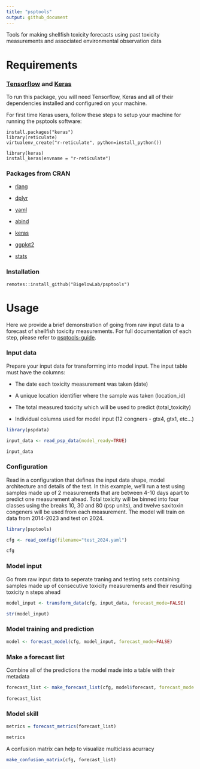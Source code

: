 ```yaml
---
title: "psptools"
output: github_document
---
```


Tools for making shellfish toxicity forecasts using past toxicity measurements and associated environmental observation data

# Requirements

### [Tensorflow](https://tensorflow.rstudio.com/) and [Keras](https://tensorflow.rstudio.com/guides/keras/basics)

To run this package, you will need Tensorflow, Keras and all of their dependencies installed and configured on your machine. 

For first time Keras users, follow these steps to setup your machine for running the psptools software:

```
install.packages("keras")
library(reticulate)
virtualenv_create("r-reticulate", python=install_python())

library(keras)
install_keras(envname = "r-reticulate")
```

### Packages from CRAN

  + [rlang](https://CRAN.R-project.org/package=rlang)

  + [dplyr](https://CRAN.R-project.org/package=dplyr)

  + [yaml](https://CRAN.R-project.org/package=yaml)
  
  + [abind](https://CRAN.R-project.org/package=abind)
  
  + [keras](https://keras.rstudio.com/index.html)
  
  + [ggplot2](https://CRAN.R-project.org/package=ggplot2)
  
  + [stats](https://CRAN.R-project.org/package=stats)

### Installation

```
remotes::install_github("BigelowLab/psptools")
```

# Usage

Here we provide a brief demonstration of going from raw input data to a forecast of shellfish toxicity measurements. For full documentation of each step, please refer to [psptools-guide](https://bigelowlab.github.io/psptools-guide/).

### Input data

Prepare your input data for transforming into model input. The input table must have the columns: 

 + The date each toxicity measurement was taken (date)
 
 + A unique location identifier where the sample was taken (location_id)
 
 + The total measured toxicity which will be used to predict (total_toxicity)
 
 + Individual columns used for model input (12 congners - gtx4, gtx1, etc...)



```r
library(pspdata)

input_data <- read_psp_data(model_ready=TRUE)

input_data
```

### Configuration

Read in a configuration that defines the input data shape, model architecture and details of the test. In this example, we'll run a test using samples made up of 2 measurements that are between 4-10 days apart to predict one measurement ahead. Total toxicity will be binned into four classes using the breaks 10, 30 and 80 (psp units), and twelve saxitoxin congeners will be used from each measurement. The model will train on data from 2014-2023 and test on 2024. 

```r
library(psptools)

cfg <- read_config(filename="test_2024.yaml")

cfg
```

### Model input

Go from raw input data to seperate traning and testing sets containing samples made up of consecutive toxicity measurements and their resulting toxicity n steps ahead

```r
model_input <- transform_data(cfg, input_data, forecast_mode=FALSE)

str(model_input)
```

### Model training and prediction

```r
model <- forecast_model(cfg, model_input, forecast_mode=FALSE)
```

### Make a forecast list

Combine all of the predictions the model made into a table with their metadata

```r
forecast_list <- make_forecast_list(cfg, model$forecast, forecast_mode = FALSE)
  
forecast_list
```

### Model skill

```r
metrics = forecast_metrics(forecast_list)

metrics
```

A confusion matrix can help to visualize multiclass acurracy

```r
make_confusion_matrix(cfg, forecast_list)
```


